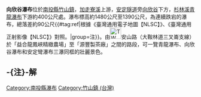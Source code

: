 {{Unreferenced|time=2020-12-16T08:23:32+00:00}}
{{Infobox waterfall
| name = 向欣谷瀑布
| photo =
| photo_width = 275
| photo_caption =
| map =
| map_width =
| lat_d = |lat_m = |lat_s = |lat_NS =
| long_d = |long_m = |long_s = |long_EW =
| region =
| source =
| coords_ref = {{坐標|23|38|24.75|N|120|46|54.60|E|}}
| location = [[台灣|台灣]][[南投縣|南投縣]][[竹山鎮_(台灣)|竹山鎮]]
| type =
| elevation = 1480～1390公尺
| height = 90公尺
| height_longest = 
| number_drops = 
| width =
| average_width =
| watercourse = [[濁水溪|濁水溪]] - [[清水溪|清水溪]] - [[加走寮溪|加走寮溪]]
| average_flow =
| world_rank =
}}
'''向欣谷瀑布'''位於[[南投縣|南投縣]][[竹山鎮_(台灣)|竹山鎮]]，[[加走寮溪|加走寮溪]]上游，[[安定隧道|安定隧道]]旁[[向欣谷|向欣谷]]下方，[[杉林溪|杉林溪]][[青龍瀑布|青龍瀑布]]下游約400公尺處。瀑布標高約1480公尺至1390公尺，為連續跌宕的瀑布，總落差約90公尺{{#tag:ref|根據《臺灣通用電子地圖【NLSC】》、《臺灣通用正射影像【NLSC】》對照。|group=注}}。由[[File:TW_THWnt49.png|30px]]安山路（大鞍林道三叉崙支線）於「益合龍鳳峽精緻農場」至「源豐製茶廠」之間的路段，可一覽青龍瀑布、向欣谷瀑布和安定彎瀑布三瀑同框的壯麗景色。
 
== -{注}-解 ==
{{reflist|group=注}}
 
{{TW-geo-stub}}
{{台灣瀑布}}
 
[[Category:南投縣瀑布|Category:南投縣瀑布]]
[[Category:竹山鎮_(台灣)|Category:竹山鎮 (台灣)]]